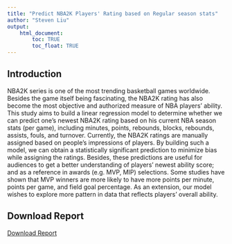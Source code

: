```yaml
---
title: "Predict NBA2K Players' Rating based on Regular season stats"
author: "Steven Liu"
output:
    html_document:
        toc: TRUE
        toc_float: TRUE
---
```


## Introduction

NBA2K series is one of the most trending basketball games worldwide. Besides the game itself being fascinating, the NBA2K rating has also become the most objective and authorized measure of NBA players’ ability. This study aims to build a linear regression model to determine whether we can predict one’s newest NBA2K rating based on his current NBA season stats (per game), including minutes, points, rebounds, blocks, rebounds, assists, fouls, and turnover. Currently, the NBA2K ratings are manually assigned based on people’s impressions of players. By building such a model, we can obtain a statistically significant prediction to minimize bias while assigning the ratings. Besides, these predictions are useful for audiences to get a better understanding of players’ newest ability score; and as a reference in awards (e.g. MVP, MIP) selections. Some studies have shown that MVP winners are more likely to have more points per minute, points per game, and field goal percentage. As an extension, our model wishes to explore more pattern in data that reflects players’ overall ability.

## Download Report
[Download Report](https://github.com/Yuanxyyds/Data-Science-Projects/raw/main/NBA2K/nba2k-final-report.pdf)

 